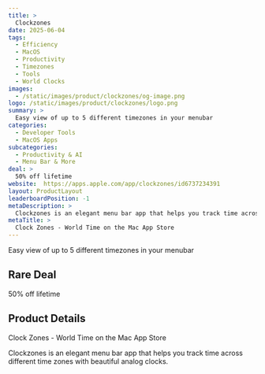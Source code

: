 ```yaml
---
title: >
  Clockzones
date: 2025-06-04
tags:
  - Efficiency
  - MacOS
  - Productivity
  - Timezones
  - Tools
  - World Clocks
images:
  - /static/images/product/clockzones/og-image.png
logo: /static/images/product/clockzones/logo.png
summary: >
  Easy view of up to 5 different timezones in your menubar
categories:
  - Developer Tools
  - MacOS Apps
subcategories:
  - Productivity & AI
  - Menu Bar & More
deal: >
  50% off lifetime
website:  https://apps.apple.com/app/clockzones/id6737234391
layout: ProductLayout
leaderboardPosition: -1
metaDescription: >
  Clockzones is an elegant menu bar app that helps you track time across different time zones with beautiful analog clocks.
metaTitle: >
  ‎Clock Zones - World Time on the Mac App Store
---
```

Easy view of up to 5 different timezones in your menubar

## Rare Deal

50% off lifetime

## Product Details

‎Clock Zones - World Time on the Mac App Store

Clockzones is an elegant menu bar app that helps you track time across different time zones with beautiful analog clocks.

